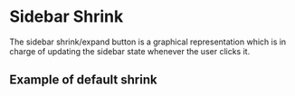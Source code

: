 

<Meta of={SidebarShrink} />

# Sidebar Shrink

The sidebar shrink/expand button is a graphical representation which
is in charge of updating the sidebar state whenever the user clicks it.

<Controls/>

## Example of default shrink

<Canvas of={SidebarShrink.Default}/>